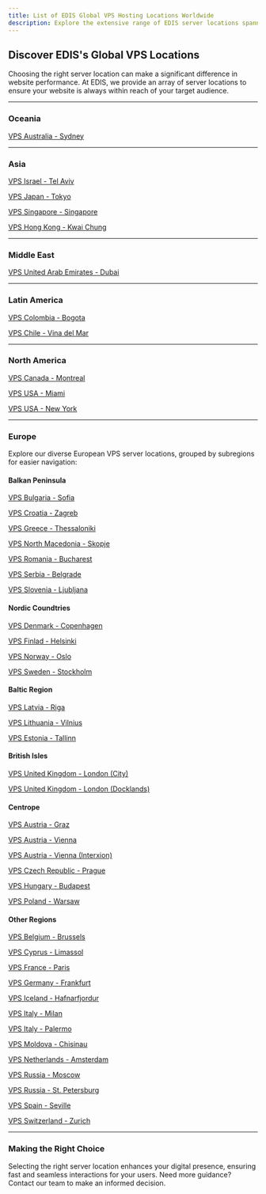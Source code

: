 ```yaml
---
title: List of EDIS Global VPS Hosting Locations Worldwide
description: Explore the extensive range of EDIS server locations spanning continents from Asia to South America. Find the perfect hosting region tailored to your audience's proximity for optimum performance.
---
```



## Discover EDIS's Global VPS Locations

Choosing the right server location can make a significant difference in website performance. At EDIS, we provide an array of server locations to ensure your website is always within reach of your target audience.

<CtaButton
  label='Explore All Our VPS Offerings'
  link='https://www.edisglobal.com/#start-now'
  openInNewTab={true}
/>

---

### Oceania

[VPS Australia - Sydney](https://www.edisglobal.com/vps-hosting/australia-sydney)

---

### Asia

[VPS Israel - Tel Aviv](https://www.edisglobal.com/vps-hosting/israel-tel-aviv)

[VPS Japan - Tokyo](https://www.edisglobal.com/vps-hosting/japan-tokyo)

[VPS Singapore - Singapore](https://www.edisglobal.com/vps-hosting/singapore-singapore)

[VPS Hong Kong - Kwai Chung](https://www.edisglobal.com/vps-hosting/hongkong-kwai-chung)

---

### Middle East

[VPS United Arab Emirates - Dubai](https://www.edisglobal.com/vps-hosting/united-arab-emirates-dubai)

---

### Latin America

[VPS Colombia - Bogota](https://www.edisglobal.com/vps-hosting/colombia-bogota)

[VPS Chile - Vina del Mar](https://www.edisglobal.com/vps-hosting/chile-vina-del-mar)

---

### North America

[VPS Canada - Montreal](https://www.edisglobal.com/vps-hosting/canada-montreal)

[VPS USA - Miami](https://www.edisglobal.com/vps-hosting/usa-miami)

[VPS USA - New York](https://www.edisglobal.com/vps-hosting/usa-new-york)

---

### Europe

Explore our diverse European VPS server locations, grouped by subregions for easier navigation:

#### Balkan Peninsula

[VPS Bulgaria - Sofia](https://www.edisglobal.com/vps-hosting/bulgaria-sofia)

[VPS Croatia - Zagreb](https://www.edisglobal.com/vps-hosting/croatia-zagreb)

[VPS Greece - Thessaloniki](https://www.edisglobal.com/vps-hosting/greece-thessaloniki)

[VPS North Macedonia - Skopje](https://www.edisglobal.com/vps-hosting/north-macedonia-skopje)

[VPS Romania - Bucharest](https://www.edisglobal.com/vps-hosting/romania-bucharest)

[VPS Serbia - Belgrade](https://www.edisglobal.com/vps-hosting/serbia-belgrade)

[VPS Slovenia - Ljubljana](https://www.edisglobal.com/vps-hosting/slovenia-ljubljana)

#### Nordic Coundtries

[VPS Denmark - Copenhagen](https://www.edisglobal.com/vps-hosting/denmark-copenhagen)

[VPS Finlad - Helsinki](https://www.edisglobal.com/vps-hosting/finland-helsinki)

[VPS Norway - Oslo](https://www.edisglobal.com/vps-hosting/norway-oslo)

[VPS Sweden - Stockholm](https://www.edisglobal.com/vps-hosting/sweden-stockholm)

#### Baltic Region

[VPS Latvia - Riga](https://www.edisglobal.com/vps-hosting/latvia-riga)

[VPS Lithuania - Vilnius](https://www.edisglobal.com/vps-hosting/lithuania-vilnius)

[VPS Estonia - Tallinn](https://www.edisglobal.com/vps-hosting/estonia-tallinn)

#### British Isles

[VPS United Kingdom - London (City)](https://www.edisglobal.com/vps-hosting/united-kingdom-london-city)

[VPS United Kingdom - London (Docklands)](https://www.edisglobal.com/vps-hosting/unitedkingdom-london-docklands)

#### Centrope

[VPS Austria - Graz](https://www.edisglobal.com/vps-hosting/austria-graz)

[VPS Austria - Vienna](https://www.edisglobal.com/vps-hosting/austria-vienna)

[VPS Austria - Vienna (Interxion)](https://www.edisglobal.com/vps-hosting/austria-vienna-interxion)

[VPS Czech Republic - Prague](https://www.edisglobal.com/vps-hosting/czech-republic-prague)

[VPS Hungary - Budapest](https://www.edisglobal.com/vps-hosting/hungary-budapest)

[VPS Poland - Warsaw](https://www.edisglobal.com/vps-hosting/poland-warsaw)

#### Other Regions

[VPS Belgium - Brussels](https://www.edisglobal.com/vps-hosting/belgium-brussels)

[VPS Cyprus - Limassol](https://www.edisglobal.com/vps-hosting/cyprus-limassol)

[VPS France - Paris](https://www.edisglobal.com/vps-hosting/france-paris)

[VPS Germany - Frankfurt](https://www.edisglobal.com/vps-hosting/germany-frankfurt)

[VPS Iceland - Hafnarfjordur](https://www.edisglobal.com/vps-hosting/iceland-hafnarfjordur)

[VPS Italy - Milan](https://www.edisglobal.com/vps-hosting/italy-milan)

[VPS Italy - Palermo](https://www.edisglobal.com/vps-hosting/italy-palermo)

[VPS Moldova - Chisinau](https://www.edisglobal.com/vps-hosting/moldova-chisinau)

[VPS Netherlands - Amsterdam](https://www.edisglobal.com/vps-hosting/netherlands-amsterdam)

[VPS Russia - Moscow](https://www.edisglobal.com/vps-hosting/russia-moscow)

[VPS Russia - St. Petersburg](https://www.edisglobal.com/vps-hosting/russia-st-petersburg)

[VPS Spain - Seville](https://www.edisglobal.com/vps-hosting/spain-seville)

[VPS Switzerland - Zurich](https://www.edisglobal.com/vps-hosting/switzerland-zurich)

---

### Making the Right Choice

Selecting the right server location enhances your digital presence, ensuring fast and seamless interactions for your users. Need more guidance? Contact our team to make an informed decision.
